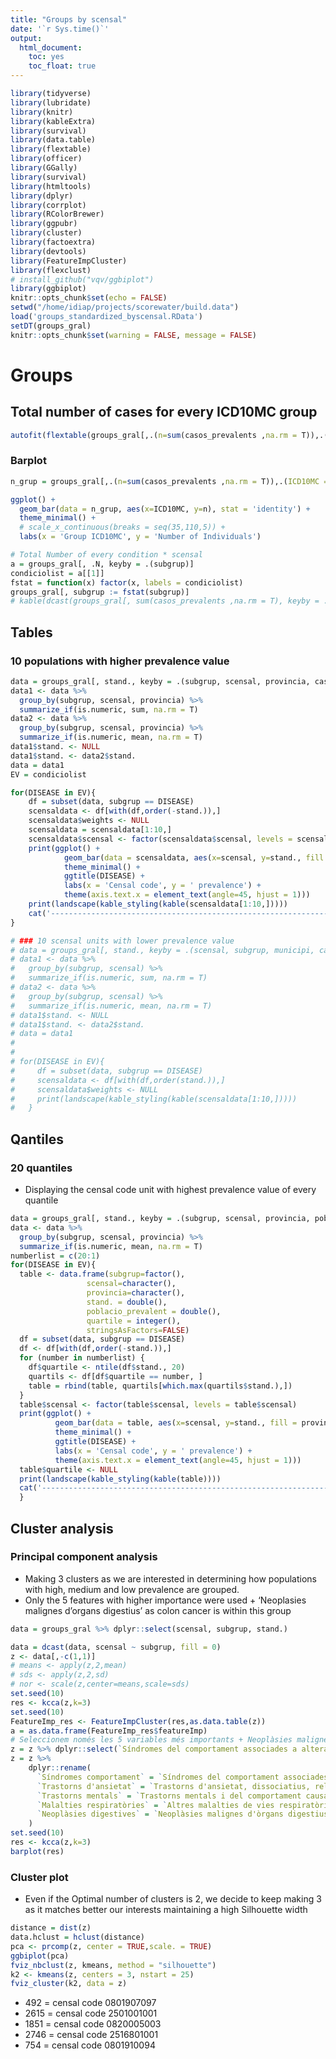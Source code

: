 ```yaml
---
title: "Groups by scensal"
date: '`r Sys.time()`'
output: 
  html_document: 
    toc: yes
    toc_float: true
---
```


```r
library(tidyverse)
library(lubridate)
library(knitr)
library(kableExtra)
library(survival)
library(data.table)
library(flextable)
library(officer)
library(GGally)
library(survival)
library(htmltools)
library(dplyr)
library(corrplot)
library(RColorBrewer)
library(ggpubr)
library(cluster)
library(factoextra) 
library(devtools)
library(FeatureImpCluster)
library(flexclust)
# install_github("vqv/ggbiplot")
library(ggbiplot)
knitr::opts_chunk$set(echo = FALSE)
setwd("/home/idiap/projects/scorewater/build.data")
load('groups_standardized_byscensal.RData')
setDT(groups_gral)
knitr::opts_chunk$set(warning = FALSE, message = FALSE) 
```

# Groups
## Total number of cases for every ICD10MC group

```r
autofit(flextable(groups_gral[,.(n=sum(casos_prevalents ,na.rm = T)),.(grup_ICD10MC)]))
```


### Barplot

```r
n_grup = groups_gral[,.(n=sum(casos_prevalents ,na.rm = T)),.(ICD10MC = grup_ICD10MC)][]

ggplot() + 
  geom_bar(data = n_grup, aes(x=ICD10MC, y=n), stat = 'identity') +
  theme_minimal() +
  # scale_x_continuous(breaks = seq(35,110,5)) +
  labs(x = 'Group ICD10MC', y = 'Number of Individuals')

```


```r
# Total Number of every condition * scensal
a = groups_gral[, .N, keyby = .(subgrup)]
condiciolist = a[[1]]
fstat = function(x) factor(x, labels = condiciolist)
groups_gral[, subgrup := fstat(subgrup)]
# kable(dcast(groups_gral[, sum(casos_prevalents ,na.rm = T), keyby = .(subgrup, scensal)], subgrup ~ scensal))
```

## Tables
### 10 populations with higher prevalence value
```r
data = groups_gral[, stand., keyby = .(subgrup, scensal, provincia, casos_prevalents, poblacio_prevalent, perc_censat)]
data1 <- data %>% 
  group_by(subgrup, scensal, provincia) %>%
  summarize_if(is.numeric, sum, na.rm = T)
data2 <- data %>% 
  group_by(subgrup, scensal, provincia) %>%
  summarize_if(is.numeric, mean, na.rm = T)
data1$stand. <- NULL
data1$stand. <- data2$stand.
data = data1
EV = condiciolist

for(DISEASE in EV){
    df = subset(data, subgrup == DISEASE)
    scensaldata <- df[with(df,order(-stand.)),]
    scensaldata$weights <- NULL
    scensaldata = scensaldata[1:10,]
    scensaldata$scensal <- factor(scensaldata$scensal, levels = scensaldata$scensal)
    print(ggplot() +
            geom_bar(data = scensaldata, aes(x=scensal, y=stand., fill = provincia), stat = 'identity') +
            theme_minimal() +
            ggtitle(DISEASE) +
            labs(x = 'Censal code', y = ' prevalence') +
            theme(axis.text.x = element_text(angle=45, hjust = 1)))
    print(landscape(kable_styling(kable(scensaldata[1:10,]))))
    cat('----------------------------------------------------------------------------------------------------------------------------------------------------------------------------')
}
```


```r
# ### 10 scensal units with lower prevalence value
# data = groups_gral[, stand., keyby = .(scensal, subgrup, municipi, casos_prevalents, poblacio_prevalent, weights)]
# data1 <- data %>% 
#   group_by(subgrup, scensal) %>%
#   summarize_if(is.numeric, sum, na.rm = T)
# data2 <- data %>% 
#   group_by(subgrup, scensal) %>%
#   summarize_if(is.numeric, mean, na.rm = T)
# data1$stand. <- NULL
# data1$stand. <- data2$stand.
# data = data1
# 
# 
# for(DISEASE in EV){
#     df = subset(data, subgrup == DISEASE)
#     scensaldata <- df[with(df,order(stand.)),]
#     scensaldata$weights <- NULL
#     print(landscape(kable_styling(kable(scensaldata[1:10,]))))
#   }
```
## Qantiles
### 20 quantiles 
* Displaying the censal code unit with highest prevalence value of every quantile
```r
data = groups_gral[, stand., keyby = .(subgrup, scensal, provincia, poblacio_prevalent, perc_censat)]
data <- data %>% 
  group_by(subgrup, scensal, provincia) %>%
  summarize_if(is.numeric, mean, na.rm = T)
numberlist = c(20:1)
for(DISEASE in EV){
  table <- data.frame(subgrup=factor(),
                 scensal=character(), 
                 provincia=character(),
                 stand. = double(),
                 poblacio_prevalent = double(),
                 quartile = integer(),
                 stringsAsFactors=FALSE) 
  df = subset(data, subgrup == DISEASE)
  df <- df[with(df,order(-stand.)),]
  for (number in numberlist) {
    df$quartile <- ntile(df$stand., 20)  
    quartils <- df[df$quartile == number, ] 
    table = rbind(table, quartils[which.max(quartils$stand.),])
  }
  table$scensal <- factor(table$scensal, levels = table$scensal)
  print(ggplot() + 
          geom_bar(data = table, aes(x=scensal, y=stand., fill = provincia), stat = 'identity') +
          theme_minimal() +
          ggtitle(DISEASE) +
          labs(x = 'Censal code', y = ' prevalence') +
          theme(axis.text.x = element_text(angle=45, hjust = 1)))
  table$quartile <- NULL
  print(landscape(kable_styling(kable(table))))
  cat('----------------------------------------------------------------------------------------------------------------------------------------------------------------------------')
  }
```

## Cluster analysis

### Principal component analysis

* Making 3 clusters as we are interested in determining how populations with high, medium and low prevalence are grouped. 
* Only the 5 features with higher importance were used + 'Neoplasies malignes d'organs digestius' as colon cancer is within this group

```r
data = groups_gral %>% dplyr::select(scensal, subgrup, stand.)

data = dcast(data, scensal ~ subgrup, fill = 0)
z <- data[,-c(1,1)]
# means <- apply(z,2,mean)
# sds <- apply(z,2,sd)
# nor <- scale(z,center=means,scale=sds)
set.seed(10)
res <- kcca(z,k=3)
set.seed(10)
FeatureImp_res <- FeatureImpCluster(res,as.data.table(z))
a = as.data.frame(FeatureImp_res$featureImp)
# Seleccionem només les 5 variables més importants + Neoplàsies malignes d'òrgans digestius que és on trobem el cancer de colon
z = z %>% dplyr::select(`Síndromes del comportament associades a alteracions fisiològiques i factors físics`, `Trastorns d'ansietat, dissociatius, relacionats amb l'estrès, somatomorfs i altres trastorns mentals no psicòtics`, `Trastorns mentals i del comportament causats per consum de substàncies psicoactives`, `Trastorns metabòlics`, `Altres malalties de vies respiratòries altes`, `Neoplàsies malignes d'òrgans digestius` )
z = z %>%
    dplyr::rename(
      `Síndromes comportament` = `Síndromes del comportament associades a alteracions fisiològiques i factors físics`,
      `Trastorns d'ansietat` = `Trastorns d'ansietat, dissociatius, relacionats amb l'estrès, somatomorfs i altres trastorns mentals no psicòtics`,
      `Trastorns mentals` = `Trastorns mentals i del comportament causats per consum de substàncies psicoactives`,
      `Malalties respiratòries` = `Altres malalties de vies respiratòries altes`,
      `Neoplàsies digestives` = `Neoplàsies malignes d'òrgans digestius`
    )
set.seed(10)
res <- kcca(z,k=3)
barplot(res)
```

### Cluster plot

* Even if the Optimal number of clusters is 2, we decide to keep making 3 as it matches better our interests maintaining a high Silhouette width

```r
distance = dist(z)
data.hclust = hclust(distance)
pca <- prcomp(z, center = TRUE,scale. = TRUE)
ggbiplot(pca)
fviz_nbclust(z, kmeans, method = "silhouette")
k2 <- kmeans(z, centers = 3, nstart = 25)
fviz_cluster(k2, data = z)
```


* 492 = censal code 0801907097
* 2615 = censal code 2501001001
* 1851 = censal code 0820005003
* 2746 = censal code 2516801001
* 754 = censal code 0801910094